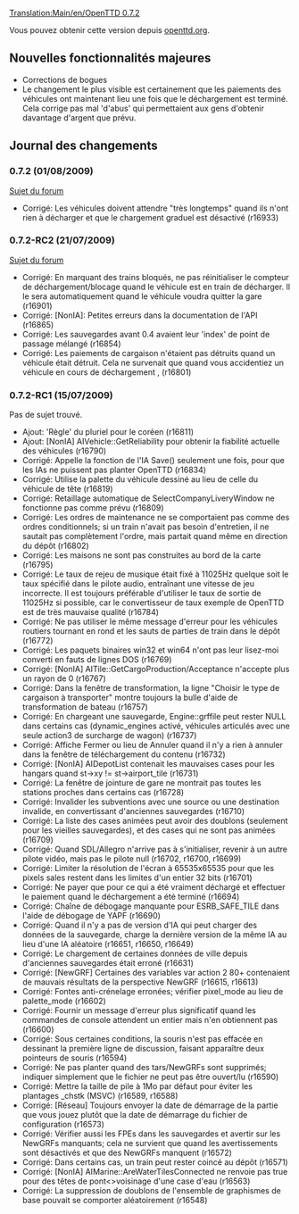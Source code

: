 [[Translation:Main/en/OpenTTD 0.7.2]]
{{en/-}}
{{fr/Livraison|prec=OpenTTD 0.7.1|suiv=OpenTTD 0.7.3|date=01/08/2009}}

Vous pouvez obtenir cette version depuis [http://www.openttd.org/download-stable/0.7.2 openttd.org].

==Nouvelles fonctionnalités majeures==

* Corrections de bogues
* Le changement le plus visible est certainement que les paiements des véhicules ont maintenant lieu une fois que le déchargement est terminé. Cela corrige pas mal 'd'abus' qui permettaient aux gens d'obtenir davantage d'argent que prévu.

==Journal des changements==

===0.7.2 (01/08/2009)===

[http://www.tt-forums.net/viewtopic.php?f=29&t=44570 Sujet du forum]

* Corrigé: Les véhicules doivent attendre "très longtemps" quand ils n'ont rien à décharger et que le chargement graduel est désactivé {{en/Flyspray|3054}} (r16933)

===0.7.2-RC2 (21/07/2009)===

[http://www.tt-forums.net/viewtopic.php?f=29&t=44448 Sujet du forum]

* Corrigé: En marquant des trains bloqués, ne pas réinitialiser le compteur de déchargement/blocage quand le véhicule est en train de décharger. Il le sera automatiquement quand le véhicule voudra quitter la gare {{en/Flyspray|3038}} (r16901)
* Corrigé: [NonIA]: Petites erreurs dans la documentation de l'API {{en/Flyspray|3037}} (r16865)
* Corrigé: Les sauvegardes avant 0.4 avaient leur 'index' de point de passage mélangé (r16854)
* Corrigé: Les paiements de cargaison n'étaient pas détruits quand un véhicule était détruit. Cela ne survenait que quand vous accidentiez un véhicule en cours de déchargement {{en/Flyspray|3032}}, {{en/Flyspray|3046}} (r16801)

===0.7.2-RC1 (15/07/2009)===

Pas de sujet trouvé.

* Ajout: 'Règle' du pluriel pour le coréen (r16811)
* Ajout: [NonIA] AIVehicle::GetReliability pour obtenir la fiabilité actuelle des véhicules (r16790)
* Corrigé: Appelle la fonction de l'IA Save() seulement une fois, pour que les IAs ne puissent pas planter OpenTTD {{en/Flyspray|3034}} (r16834)
* Corrigé: Utilise la palette du véhicule dessiné au lieu de celle du véhicule de tête (r16819)
* Corrigé: Retaillage automatique de SelectCompanyLiveryWindow ne fonctionne pas comme prévu {{en/Flyspray|3021}} (r16809)
* Corrigé: Les ordres de maintenance ne se comportaient pas comme des ordres conditionnels; si un train n'avait pas besoin d'entretien, il ne sautait pas complètement l'ordre, mais partait quand même en direction du dépôt {{en/Flyspray|3031}} (r16802)
* Corrigé: Les maisons ne sont pas construites au bord de la carte {{en/Flyspray|3025}} (r16795)
* Corrigé: Le taux de rejeu de musique était fixé à 11025Hz quelque soit le taux spécifié dans le pilote audio, entraînant une vitesse de jeu incorrecte. Il est toujours préférable d'utiliser le taux de sortie de 11025Hz si possible, car le convertisseur de taux exemple de OpenTTD est de très mauvaise qualité (r16784)
* Corrigé: Ne pas utiliser le même message d'erreur pour les véhicules routiers tournant en rond et les sauts de parties de train dans le dépôt {{en/Flyspray|3019}} (r16772)
* Corrigé: Les paquets binaires win32 et win64 n'ont pas leur lisez-moi converti en fauts de lignes DOS (r16769)
* Corrigé: [NonIA] AITile::GetCargoProduction/Acceptance n'accepte plus un rayon de 0 (r16767)
* Corrigé: Dans la fenêtre de transformation, la ligne "Choisir le type de cargaison à transporter" montre toujours la bulle d'aide de transformation de bateau {{en/Flyspray|3018}} (r16757)
* Corrigé: En chargeant une sauvegarde, Engine::grffile peut rester NULL dans certains cas (dynamic_engines activé, véhicules articulés avec une seule action3 de surcharge de wagon) (r16737)
* Corrigé: Affiche Fermer ou lieu de Annuler quand il n'y a rien à annuler dans la fenêtre de téléchargement du contenu {{en/Flyspray|2991}} (r16732)
* Corrigé: [NonIA] AIDepotList contenait les mauvaises cases pour les hangars quand st->xy != st->airport_tile (r16731)
* Corrigé: La fenêtre de jointure de gare ne montrait pas toutes les stations proches dans certains cas (r16728)
* Corrigé: Invalider les subventions avec une source ou une destination invalide, en convertissant d'anciennes sauvegardes (r16710)
* Corrigé: La liste des cases animées peut avoir des doublons (seulement pour les vieilles sauvegardes), et des cases qui ne sont pas animées {{en/Flyspray|2994}} (r16709)
* Corrigé: Quand SDL/Allegro n'arrive pas à s'initialiser, revenir à un autre pilote vidéo, mais pas le pilote null (r16702, r16700, r16699)
* Corrigé: Limiter la résolution de l'écran à 65535x65535 pour que les pixels sales restent dans les limites d'un entier 32 bits {{en/Flyspray|3001}} (r16701)
* Corrigé: Ne payer que pour ce qui a été vraiment déchargé et effectuer le paiement quand le déchargement a été terminé {{en/Flyspray|2995}} (r16694)
* Corrigé: Chaîne de débogage manquante pour ESRB_SAFE_TILE dans l'aide de débogage de YAPF {{en/Flyspray|3002}} (r16690)
* Corrigé: Quand il n'y a pas de version d'IA qui peut charger des données de la sauvegarde, charge la dernière version de la même IA au lieu d'une IA aléatoire (r16651, r16650, r16649)
* Corrigé: Le chargement de certaines données de ville depuis d'anciennes sauvegardes était erroné (r16631)
* Corrigé: [NewGRF] Certaines des variables var action 2 80+ contenaient de mauvais résultats de la perspective NewGRF (r16615, r16613)
* Corrigé: Fontes anti-crénelage erronées; vérifier pixel_mode au lieu de palette_mode (r16602)
* Corrigé: Fournir un message d'erreur plus significatif quand les commandes de console attendent un entier mais n'en obtiennent pas (r16600)
* Corrigé: Sous certaines conditions, la souris n'est pas effacée en dessinant la première ligne de discussion, faisant apparaître deux pointeurs de souris {{en/Flyspray|2969}} (r16594)
* Corrigé: Ne pas planter quand des tars/NewGRFs sont supprimés; indiquer simplement que le fichier ne peut pas être ouvert/lu {{en/Flyspray|2967}} (r16590)
* Corrigé: Mettre la taille de pile à 1Mo par défaut pour éviter les plantages _chstk (MSVC) {{en/Flyspray|2978}} (r16589, r16588)
* Corrigé: [Réseau] Toujours envoyer la date de démarrage de la partie que vous jouez plutôt que la date de démarrage du fichier de configuration (r16573)
* Corrigé: Vérifier aussi les FPEs dans les sauvegardes et avertir sur les NewGRFs manquants; cela ne survient que quand les avertissements sont désactivés et que des NewGRFs manquent (r16572)
* Corrigé: Dans certains cas, un train peut rester coincé au dépôt {{en/Flyspray|2974}} (r16571)
* Corrigé: [NonIA] AIMarine::AreWaterTilesConnected ne renvoie pas true pour des têtes de pont<>voisinage d'une case d'eau (r16563)
* Corrigé: La suppression de doublons de l'ensemble de graphismes de base pouvait se comporter aléatoirement (r16548)